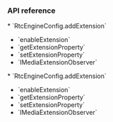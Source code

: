 <PlatformWrapper platform="android">

### API reference

<ProductWrapper notAllowed="voice-calling">
* <Link to="{{Global.API_REF_ANDROID_ROOT}}/rtc_api_data_type.html#api_irtcengine_addextension">`RtcEngineConfig.addExtension`</Link>

* <Link to="{{Global.API_REF_ANDROID_ROOT}}/class_irtcengine.html#api_irtcengine_enableextension">`enableExtension`</Link>

* <Link to="{{Global.API_REF_ANDROID_ROOT}}/class_irtcengine.html#api_irtcengine_getextensionproperty">`getExtensionProperty`</Link>

* <Link to="{{Global.API_REF_ANDROID_ROOT}}/class_irtcengine.html#api_irtcengine_setextensionproperty">`setExtensionProperty`</Link>

* <Link to="{{Global.API_REF_ANDROID_ROOT}}/class_imediaextensionobserver.html">`IMediaExtensionObserver`</Link>
</ProductWrapper>

<ProductWrapper product="voice-calling">
* <Link to="{{Global.API_REF_ANDROID_ROOT_VOICE_SDK}}/rtc_api_data_type.html#api_irtcengine_addextension">`RtcEngineConfig.addExtension`</Link>

* <Link to="{{Global.API_REF_ANDROID_ROOT_VOICE_SDK}}/class_irtcengine.html#api_irtcengine_enableextension">`enableExtension`</Link>

* <Link to="{{Global.API_REF_ANDROID_ROOT_VOICE_SDK}}/class_irtcengine.html#api_irtcengine_getextensionproperty">`getExtensionProperty`</Link>

* <Link to="{{Global.API_REF_ANDROID_ROOT_VOICE_SDK}}/class_irtcengine.html#api_irtcengine_setextensionproperty">`setExtensionProperty`</Link>

* <Link to="{{Global.API_REF_ANDROID_ROOT_VOICE_SDK}}/class_imediaextensionobserver.html">`IMediaExtensionObserver`</Link>
</ProductWrapper>

</PlatformWrapper>
